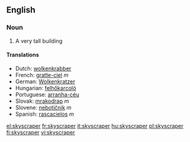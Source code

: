 ==English==
=== Noun ===

# A very tall building

==== Translations ====
*Dutch: [[wolkenkrabber]]
*French: [[gratte-ciel]] ''m''
*German: [[Wolkenkratzer]]
*Hungarian: [[felhőkarcoló]]
*Portuguese: [[arranha-céu]]
*Slovak: [[mrakodrap#Slovak|mrakodrap]] ''m''
*Slovene: [[nebotičnik]] ''m''
*Spanish: [[rascacielos]] ''m''

[[el:skyscraper]]
[[fr:skyscraper]]
[[it:skyscraper]]
[[hu:skyscraper]]
[[pl:skyscraper]]
[[fi:skyscraper]]
[[vi:skyscraper]]